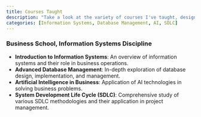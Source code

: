 ```yaml
---
title: Courses Taught
description: "Take a look at the variety of courses I've taught, designed to bridge the gap between theory and practice."
categories: [Information Systems, Database Management, AI, SDLC]
---
```


### Business School, Information Systems Discipline

- **Introduction to Information Systems**: An overview of information systems and their role in business operations.
- **Advanced Database Management**: In-depth exploration of database design, implementation, and management.
- **Artificial Intelligence in Business**: Application of AI technologies in solving business problems.
- **System Development Life Cycle (SDLC)**: Comprehensive study of various SDLC methodologies and their application in project management.

